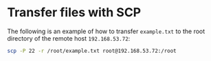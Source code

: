 # Transfer files with SCP
The following is an example of how to transfer `example.txt` to the root directory of the remote host `192.168.53.72`:
```bash
scp -P 22 -r /root/example.txt root@192.168.53.72:/root
```